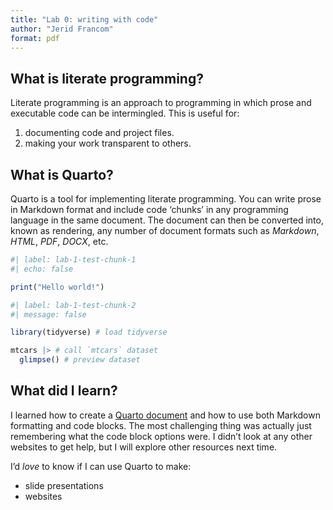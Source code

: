 ```yaml
---
title: "Lab 0: writing with code"
author: "Jerid Francom"
format: pdf
---
```


## What is literate programming?

Literate programming is an approach to programming in which prose and executable code can be intermingled. This is useful for: 

1. documenting code and project files. 
2. making your work transparent to others. 

## What is Quarto?

Quarto is a tool for implementing literate programming. You can write prose in Markdown format and include code 'chunks' in any programming language in the same document. The document can then be converted into, known as rendering, any number of document formats such as *Markdown*, *HTML*, *PDF*, *DOCX*, etc.

```r
#| label: lab-1-test-chunk-1
#| echo: false

print("Hello world!")
```

```r
#| label: lab-1-test-chunk-2
#| message: false

library(tidyverse) # load tidyverse

mtcars |> # call `mtcars` dataset
  glimpse() # preview dataset
```

## What did I learn?

I learned how to create a [Quarto document](https://quarto.org/) and how to use both Markdown formatting and code blocks. The most challenging thing was actually just remembering what the code block options were. I didn't look at any other websites to get help, but I will explore other resources next time. 

I'd *love* to know if I can use Quarto to make:

- slide presentations
- websites
